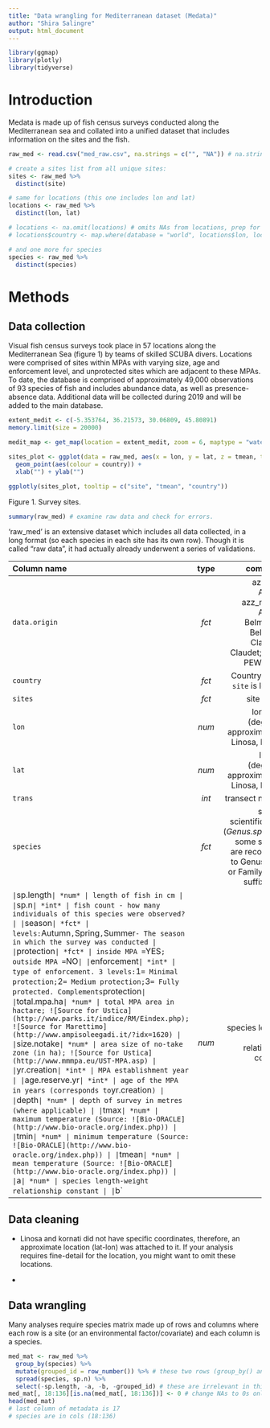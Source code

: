 ```yaml
---
title: "Data wrangling for Mediterranean dataset (Medata)"
author: "Shira Salingre"
output: html_document
---
```


```r
library(ggmap)
library(plotly)
library(tidyverse)

```

# Introduction
Medata is made up of fish census surveys conducted along the Mediterranean sea and collated into a unified dataset that includes information on the sites and the fish.

```r
raw_med <- read.csv("med_raw.csv", na.strings = c("", "NA")) # na.string() is used to make sure all blanks and all NAs are counted as NA.

# create a sites list from all unique sites:
sites <- raw_med %>%
  distinct(site)

# same for locations (this one includes lon and lat)
locations <- raw_med %>%
  distinct(lon, lat)

# locations <- na.omit(locations) # omits NAs from locations, prep for next line of code:
# locations$country <- map.where(database = "world", locations$lon, locations$lat) # retrieves country for each point coordinate

# and one more for species
species <- raw_med %>% 
  distinct(species)

```


# Methods

## Data collection
Visual fish census surveys took place in 57 locations along the Mediterranean Sea (figure 1) by teams of skilled SCUBA divers. Locations were comprised of sites within MPAs with varying size, age and enforcement level, and unprotected sites which are adjacent to these MPAs. To date, the database is comprised of approximately 49,000 observations of 93 species of fish and includes abundance data, as well as presence-absence data. Additional data will be collected during 2019 and will be added to the main database.

```r
extent_medit <- c(-5.353764, 36.21573, 30.06809, 45.80891)
memory.limit(size = 20000)

medit_map <- get_map(location = extent_medit, zoom = 6, maptype = "watercolor", source = "stamen")

sites_plot <- ggplot(data = raw_med, aes(x = lon, y = lat, z = tmean, text = site)) +
  geom_point(aes(colour = country)) + 
  xlab("") + ylab("")

ggplotly(sites_plot, tooltip = c("site", "tmean", "country"))

```
Figure 1. Survey sites.


```r
summary(raw_med) # examine raw data and check for errors.

```

'raw_med' is an extensive dataset which includes all data collected, in a long format (so each species in each site has its own row). Though it is called "raw data", it had actually already underwent a series of validations.

| Column name    | type  | comments     |
| :------------- | :---: | -----------: |
|  `data.origin` | *fct* | azz_asi = Azzuro; azz_malta = Azzuro; Belmaker = Belmaker; Claudet = Claudet; Sala - PEW = Sala |
| `country`      | *fct* | Country where `site` is located |
| `sites`        | *fct* | site names   |
| `lon`          | *num* | longitude (degrees); approximate for Linosa, Kornati|
| `lat`          | *num* | latitude (degrees); approximate for Linosa, Kornati |
| `trans`        | *int* | transect number |
| `species`      | *fct* | species scientific name (*Genus.species*); some species are recognised to Genus (spp)  or Family (-dae suffix) level |
| `
| `sp.length`    | *num* | length of fish in cm |
| `sp.n`         | *int* | fish count - how many individuals of this species were observed? |
| `season`       | *fct* | levels: `Autumn`, `Spring`, `Summer` - The season in which the survey was conducted |
| `protection`   | *fct* | inside MPA = `YES`; outside MPA = `NO` |
| `enforcement`  | *int* | type of enforcement. 3 levels: `1` = Minimal protection; `2` = Medium protection; `3` = Fully protected. Complements `protection` |
| `total.mpa.ha` | *num* | total MPA area in hactare; ![Source for Ustica](http://www.parks.it/indice/RM/Eindex.php); ![Source for Marettimo](http://www.ampisoleegadi.it/?idx=1620) |
| `size.notake`  | *num* | area size of no-take zone (in ha); ![Source for Ustica](http://www.mmmpa.eu/UST-MPA.asp) |
| `yr.creation`  | *int* | MPA establishment year |
| `age.reserve.yr`| *int* | age of the MPA in years (corresponds to `yr.creation`) |
| `depth`        | *num* | depth of survey in metres (where applicable) |
| `tmax`         | *num* | maximum temperature (Source: ![Bio-ORACLE](http://www.bio-oracle.org/index.php)) |
| `tmin`         | *num* | minimum temperature (Source: ![Bio-ORACLE](http://www.bio-oracle.org/index.php)) |
| `tmean`        | *num* | mean temperature (Source: ![Bio-ORACLE](http://www.bio-oracle.org/index.php)) |
| `a`            | *num* | species length-weight relationship constant |
| `b`            | *num* | species length-weight relationship constant |

## Data cleaning

* Linosa and kornati did not have specific coordinates, therefore, an approximate location (lat-lon) was attached to it. If your analysis requires fine-detail for the location, you might want to omit these locations.

* 

## Data wrangling

Many analyses require species matrix made up of rows and columns where each row is a site (or an environmental factor/covariate) and each column is a species.

```r

med_mat <- raw_med %>% 
  group_by(species) %>% 
  mutate(grouped_id = row_number()) %>% # these two rows (group_by() and mutate()) are a workaround an error dplyr throws when there are multiple keys, i.e. the species, which is the column we'd like to spread, is not unique)
  spread(species, sp.n) %>% 
  select(-sp.length, -a, -b, -grouped_id) # these are irrelevant in this case but make sure to consider if you do need these variables
med_mat[, 18:136][is.na(med_mat[, 18:136])] <- 0 # change NAs to 0s only for species
head(med_mat)
# last column of metadata is 17
# species are in cols (18:136)

```


